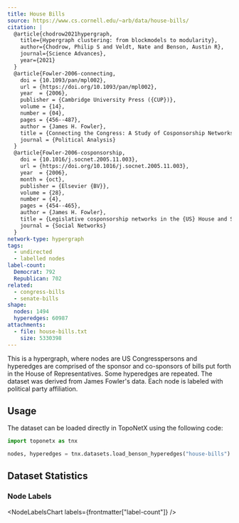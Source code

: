 ```yaml
---
title: House Bills
source: https://www.cs.cornell.edu/~arb/data/house-bills/
citation: |
  @article{chodrow2021hypergraph,
    title={Hypergraph clustering: from blockmodels to modularity},
    author={Chodrow, Philip S and Veldt, Nate and Benson, Austin R},
    journal={Science Advances},
    year={2021}
  }
  @article{Fowler-2006-connecting,
    doi = {10.1093/pan/mpl002},
    url = {https://doi.org/10.1093/pan/mpl002},
    year  = {2006},
    publisher = {Cambridge University Press ({CUP})},
    volume = {14},
    number = {04},
    pages = {456--487},
    author = {James H. Fowler},
    title = {Connecting the Congress: A Study of Cosponsorship Networks},
    journal = {Political Analysis}
  }
  @article{Fowler-2006-cosponsorship,
    doi = {10.1016/j.socnet.2005.11.003},
    url = {https://doi.org/10.1016/j.socnet.2005.11.003},
    year  = {2006},
    month = {oct},
    publisher = {Elsevier {BV}},
    volume = {28},
    number = {4},
    pages = {454--465},
    author = {James H. Fowler},
    title = {Legislative cosponsorship networks in the {US} House and Senate},
    journal = {Social Networks}
  }
network-type: hypergraph
tags:
  - undirected
  - labelled nodes
label-count:
  Democrat: 792
  Republican: 702
related:
  - congress-bills
  - senate-bills
shape:
  nodes: 1494
  hyperedges: 60987
attachments:
  - file: house-bills.txt
    size: 5330398
---
```



This is a hypergraph, where nodes are US Congresspersons and hyperedges are comprised of the sponsor and co-sponsors of bills put forth in the House of Representatives.
Some hyperedges are repeated.
The dataset was derived from James Fowler's data.
Each node is labeled with political party affiliation.

## Usage

The dataset can be loaded directly in TopoNetX using the following code:

```python
import toponetx as tnx

nodes, hyperedges = tnx.datasets.load_benson_hyperedges("house-bills")
```

## Dataset Statistics

<dl className="not-prose grid gap-5 sm:grid-cols-2">
  <Stat title="Nodes" value={formatNumber(frontmatter["shape"]["nodes"])} />
  <Stat title="Node Type" value="US Congressperson" />
  <Stat
    title="Hyperedges"
    value={formatNumber(frontmatter["shape"]["hyperedges"])}
  />
  <Stat title="Hyperedge Type" value="Sponsors of Bill" />
</dl>

### Node Labels

<NodeLabelsChart labels={frontmatter["label-count"]} />
